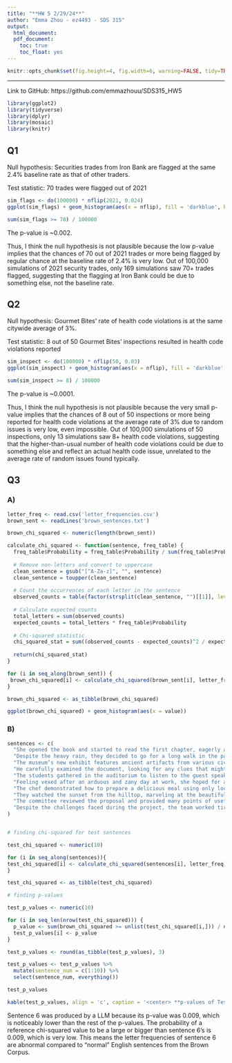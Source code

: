 ---
title: "**HW 5 2/29/24**"
author: "Emma Zhou - ez4493 - SDS 315"
output:
  html_document:
  pdf_document:  
    toc: true
    toc_float: yes
---

```{r global_options, echo=FALSE}
knitr::opts_chunk$set(fig.height=4, fig.width=6, warning=FALSE, tidy=TRUE, tidy.opts=list(width.cutoff=60))
```

------------------------------------------------------------------------

Link to GitHub: https://github.com/emmazhouu/SDS315_HW5


```{r echo=FALSE, message=FALSE, warning=FALSE}
library(ggplot2)
library(tidyverse)
library(dplyr)
library(mosaic)
library(knitr)
```

## **Q1**
Null hypothesis: Securities trades from Iron Bank are flagged at the same 2.4% baseline rate as that of other traders.

Test statistic: 70 trades were flagged out of 2021

```{r echo=FALSE}
sim_flags <- do(100000) * nflip(2021, 0.024)
ggplot(sim_flags) + geom_histogram(aes(x = nflip), fill = 'darkblue', binwidth = 1)
```

```{r echo=FALSE, results='hide'}
sum(sim_flags >= 70) / 100000
```

The p-value is ~0.002.

Thus, I think the null hypothesis is not plausible because the low p-value implies that the chances of 70 out of 2021 trades or more being flagged by regular chance at the baseline rate of 2.4% is very low. Out of 100,000 simulations of 2021 security trades, only 169 simulations saw 70+ trades flagged, suggesting that the flagging at Iron Bank could be due to something else, not the baseline rate.

## **Q2**
Null hypothesis: Gourmet Bites' rate of health code violations is at the same citywide average of 3%.

Test statistic: 8 out of 50 Gourmet Bites' inspections resulted in health code violations reported
```{r echo=FALSE}
sim_inspect <- do(100000) * nflip(50, 0.03)
ggplot(sim_inspect) + geom_histogram(aes(x = nflip), fill = 'darkblue', binwidth = 1)
```

```{r echo=FALSE, results='hide'}
sum(sim_inspect >= 8) / 100000
```

The p-value is ~0.0001. 

Thus, I think the null hypothesis is not plausible because the very small p-value implies that the chances of 8 out of 50 inspections or more being reported for health code violations at the average rate of 3% due to random issues is very low, even impossible. Out of 100,000 simulations of 50 inspections, only 13 simulations saw 8+ health code violations, suggesting that the higher-than-usual number of health code violations could be due to something else and reflect an actual health code issue, unrelated to the average rate of random issues found typically.

## **Q3**
### **A)**
```{r echo=FALSE, warning=FALSE, results='hide'}
letter_freq <- read.csv('letter_frequencies.csv')
brown_sent <- readLines('brown_sentences.txt')

brown_chi_squared <- numeric(length(brown_sent))

calculate_chi_squared <- function(sentence, freq_table) {
  freq_table$Probability = freq_table$Probability / sum(freq_table$Probability)
  
  # Remove non-letters and convert to uppercase
  clean_sentence = gsub("[^A-Za-z]", "", sentence)
  clean_sentence = toupper(clean_sentence)
  
  # Count the occurrences of each letter in the sentence
  observed_counts = table(factor(strsplit(clean_sentence, "")[[1]], levels = freq_table$Letter))
  
  # Calculate expected counts
  total_letters = sum(observed_counts)
  expected_counts = total_letters * freq_table$Probability
  
  # Chi-squared statistic
  chi_squared_stat = sum((observed_counts - expected_counts)^2 / expected_counts)
  
  return(chi_squared_stat)
}

for (i in seq_along(brown_sent)) {
 brown_chi_squared[i] <- calculate_chi_squared(brown_sent[i], letter_freq)
}

brown_chi_squared <- as_tibble(brown_chi_squared)

ggplot(brown_chi_squared) + geom_histogram(aes(x = value))
```

### **B)**

```{r echo=FALSE, results='hide'}
sentences <- c(
  "She opened the book and started to read the first chapter, eagerly anticipating what might come next.",
  "Despite the heavy rain, they decided to go for a long walk in the park, crossing the main avenue by the fountain in the center.",
  "The museum’s new exhibit features ancient artifacts from various civilizations around the world.",
  "He carefully examined the document, looking for any clues that might help solve the mystery.",
  "The students gathered in the auditorium to listen to the guest speaker’s inspiring lecture.",
  "Feeling vexed after an arduous and zany day at work, she hoped for a peaceful and quiet evening at home, cozying up after a quick dinner with some TV, or maybe a book on her upcoming visit to Auckland.",
  "The chef demonstrated how to prepare a delicious meal using only locally sourced ingredients, focusing mainly on some excellent dinner recipes from Spain.",
  "They watched the sunset from the hilltop, marveling at the beautiful array of colors in the sky.",
  "The committee reviewed the proposal and provided many points of useful feedback to improve the project’s effectiveness.",
  "Despite the challenges faced during the project, the team worked tirelessly to ensure its successful completion, resulting in a product that exceeded everyone’s expectations."
)


# finding chi-squared for test sentences

test_chi_squared <- numeric(10)

for (i in seq_along(sentences)){
test_chi_squared[i] <- calculate_chi_squared(sentences[i], letter_freq)
}

test_chi_squared <- as_tibble(test_chi_squared)

# finding p-values

test_p_values <- numeric(10)

for (i in seq_len(nrow(test_chi_squared))) {
  p_value <- sum(brown_chi_squared >= unlist(test_chi_squared[i,])) / nrow(brown_chi_squared)
  test_p_values[i] <- p_value
}

test_p_values <- round(as_tibble(test_p_values), 3)

test_p_values <- test_p_values %>%
  mutate(sentence_num = c(1:10)) %>%
  select(sentence_num, everything())

test_p_values
```

```{r echo=FALSE}
kable(test_p_values, align = 'c', caption = '<center> **p-values of Test Sentences 1-10** </center>')
```
Sentence 6 was produced by a LLM because its p-value was 0.009, which is noticeably lower than the rest of the p-values. The probability of a reference chi-squared value to be a large or bigger than sentence 6's is 0.009, which is very low. This means the letter frequencies of sentence 6 are abnormal compared to "normal" English sentences from the Brown Corpus.




